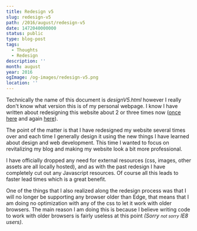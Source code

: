 ```yaml
---
title: Redesign v5
slug: redesign-v5
path: /2016/august/redesign-v5
date: 1472040000000
status: public
type: blog-post
tags:
  - Thoughts
  - Redesign
description: ''
month: august
year: 2016
ogImage: /og-images/redesign-v5.png
location: ''
---
```




Technically the name of this document is <var>designV5.html</var> however I
really don't know what version this is of my personal webpage. I know I have
written about redesigning this website about 2 or three times now
([once here](/2016/april/redesign) and again [here](/2015/november/weekend-projects)).

The point of the matter is that I have redesigned my website several times over
and each time I generally design it using the new things I have learned about
design and web development. This time I wanted to focus on revitalizing my blog
and making my website look a bit more professional.

I have officially dropped any need for external resources (css, images, other
assets are all locally hosted), and as with the past redesign I have completely
cut out any Javascript resources. Of course all this leads to faster lead times
which is a great benefit.

One of the things that I also realized along the redesign process was that I
will no longer be supporting any browser older than Edge, that means that I am
doing no optimization with any of the css to let it work with older browsers.
The main reason I am doing this is because I believe writing code to work with
older browsers is fairly useless at this point <em>(Sorry <small>not
sorry</small> IE8 users)</em>.

